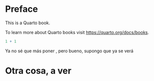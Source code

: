 # Preface {.unnumbered}

This is a Quarto book.

To learn more about Quarto books visit <https://quarto.org/docs/books>.

```{r}
1 + 1
```

Ya no sé que más poner , pero bueno, supongo que ya se verá 

# Otra cosa, a ver